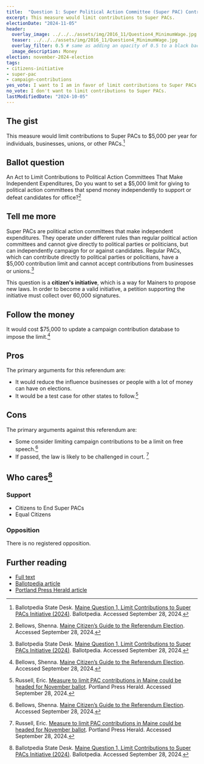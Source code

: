 ```yaml
---
title:  "Question 1: Super Political Action Committee (Super PAC) Contribution Limits"
excerpt: This measure would limit contributions to Super PACs.
electionDate: "2024-11-05"
header:
  overlay_image: ../../../assets/img/2016_11/Question4_MinimumWage.jpg
  teaser: ../../../assets/img/2016_11/Question4_MinimumWage.jpg
  overlay_filter: 0.5 # same as adding an opacity of 0.5 to a black background
  image_description: Money
election: november-2024-election
tags:
- citizens-initiative
- super-pac
- campaign-contributions
yes_vote: I want to I am in favor of limit contributions to Super PACs to $5,000 per year.
no_vote: I don't want to limit contributions to Super PACs.
lastModifiedDate: "2024-10-05"
---
```


## The gist
This measure would limit contributions to Super PACs to $5,000 per year for individuals, businesses, unions, or other PACs.[^2]

## Ballot question
An Act to Limit Contributions to Political Action Committees That Make Independent Expenditures, Do you want to set a $5,000 limit for giving to political action committees that spend money independently to support or defeat candidates for office?[^5]

<YesNoTable yesContent={frontmatter.yes_vote} noContent={frontmatter.no_vote} />

## Tell me more
Super PACs are political action committees that make independent expenditures. They operate under different rules than regular political action committees and cannot give directly to political parties or politicians, but can independently campaign for or against candidates. Regular PACs, which can contribute directly to political parties or policitians, have a $5,000 contribution limit and cannot accept contributions from businesses or unions.[^2]

This question is a **citizen's initiative**, which is a way for Mainers to propose new laws. In order to become a valid initiative, a petition supporting the initiative must collect over 60,000 signatures.

## Follow the money
It would cost $75,000 to update a campaign contribution database to impose the limit.[^5]

## Pros
The primary arguments for this referendum are:
* It would reduce the influence businesses or people with a lot of money can have on elections.
* It would be a test case for other states to follow.[^3]

## Cons
The primary arguments against this referendum are:
* Some consider limiting campaign contributions to be a limit on free speech.[^5]
* If passed, the law is likely to be challenged in court. [^3]

## Who cares[^2]
### Support
* Citizens to End Super PACs
* Equal Citizens

### Opposition
There is no registered opposition.

## Further reading
- [Full text](https://www.maine.gov/sos/cec/elec/citizens/PAC%20Legislation.pdf)
- [Ballotpedia article](https://ballotpedia.org/Maine_Question_1,_Limit_Contributions_to_Super_PACs_Initiative_(2024))
- [Portland Press Herald article](https://www.pressherald.com/2024/02/22/measure-to-limit-pac-contributions-could-be-headed-for-november-ballot/)


[^1]: Maine State Legislature. [PAC Legislation](https://www.maine.gov/sos/cec/elec/citizens/PAC%20Legislation.pdf). Accessed September 28, 2024.
[^2]: Ballotpedia State Desk. [Maine Question 1, Limit Contributions to Super PACs Initiative (2024)](https://ballotpedia.org/Maine_Question_1,_Limit_Contributions_to_Super_PACs_Initiative_(2024)). Ballotpedia. Accessed September 28, 2024.
[^3]: Russell, Eric. [Measure to limit PAC contributions in Maine could be headed for November ballot](https://www.pressherald.com/2024/02/22/measure-to-limit-pac-contributions-could-be-headed-for-november-ballot/). Portland Press Herald. Accessed September 28, 2024.
[^4]: Russell, Eric. [Here’s the order of 5 Maine ballot questions, including PAC limits, state flag](https://www.pressherald.com/2024/07/30/ballot-question-order-announced-for-november-ballot/). Portland Press Herald. Accessed September 28, 2024.
[^5]: Bellows, Shenna. [Maine Citizen’s Guide to the Referendum Election](https://www.maine.gov/sos/news/2024/2024%20Citizens%20Guide.pdf). Accessed September 28, 2024.
